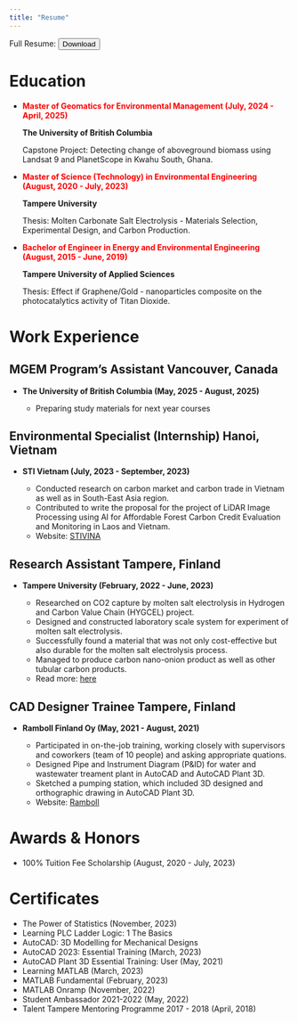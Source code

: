 ```yaml
---
title: "Resume"
---
```

::: {html}
Full Resume: <a href="files/CV_draft.pdf" download> <button>Download</button> </a>
:::
# Education

-   [ **Master of Geomatics for Environmental Management (July, 2024 - April, 2025)**]{style="color: red;"}

    **The University of British Columbia**

    Capstone Project: Detecting change of aboveground biomass using Landsat 9 and PlanetScope in Kwahu South, Ghana.

-   [**Master of Science (Technology) in Environmental Engineering (August, 2020 - July, 2023)**]{style="color: red;"}

    **Tampere University**

    Thesis: Molten Carbonate Salt Electrolysis - Materials Selection, Experimental Design, and Carbon Production.

-   [**Bachelor of Engineer in Energy and Environmental Engineering (August, 2015 - June, 2019)**]{style="color: red;"}

    **Tampere University of Applied Sciences**

    Thesis: Effect if Graphene/Gold - nanoparticles composite on the photocatalytics activity of Titan Dioxide.

# Work Experience

## MGEM Program's Assistant Vancouver, Canada

-   **The University of British Columbia (May, 2025 - August, 2025)**

    - Preparing study materials for next year courses 
    

## Environmental Specialist (Internship) Hanoi, Vietnam

-   **STI Vietnam (July, 2023 - September, 2023)**

    -   Conducted research on carbon market and carbon trade in Vietnam as well as in South-East Asia region.
    -   Contributed to write the proposal for the project of LiDAR Image Processing using AI for Affordable Forest Carbon Credit Evaluation and Monitoring in Laos and Vietnam.
    -   Website: [STIVINA](https://stivina.com/)

## Research Assistant Tampere, Finland

-   **Tampere University (February, 2022 - June, 2023)**

    -   Researched on CO2 capture by molten salt electrolysis in Hydrogen and Carbon Value Chain (HYGCEL) project.
    -   Designed and constructed laboratory scale system for experiment of molten salt electrolysis.
    -   Successfully found a material that was not only cost-effective but also durable for the molten salt electrolysis process.
    -   Managed to produce carbon nano-onion product as well as other tubular carbon products.
    -   Read more: [here](https://www.tuni.fi/en/news/tiny-carbon-nanotubes-may-play-significant-role-binding-atmospheric-carbon-dioxide)

## CAD Designer Trainee Tampere, Finland

-   **Ramboll Finland Oy (May, 2021 - August, 2021)**

    -   Participated in on-the-job training, working closely with supervisors and coworkers (team of 10 people) and asking appropriate quations.
    -   Designed Pipe and Instrument Diagram (P&ID) for water and wastewater treament plant in AutoCAD and AutoCAD Plant 3D.
    -   Sketched a pumping station, which included 3D designed and orthographic drawing in AutoCAD Plant 3D.
    -   Website: [Ramboll](https://www.ramboll.com/fi-fi)

# Awards & Honors

-   100% Tuition Fee Scholarship (August, 2020 - July, 2023)

# Certificates

-   The Power of Statistics (November, 2023)
-   Learning PLC Ladder Logic: 1 The Basics
-   AutoCAD: 3D Modelling for Mechanical Designs
-   AutoCAD 2023: Essential Training (March, 2023)
-   AutoCAD Plant 3D Essential Training: User (May, 2021)
-   Learning MATLAB (March, 2023)
-   MATLAB Fundamental (February, 2023)
-   MATLAB Onramp (November, 2022)
-   Student Ambassador 2021-2022 (May, 2022)
-   Talent Tampere Mentoring Programme 2017 - 2018 (April, 2018)
